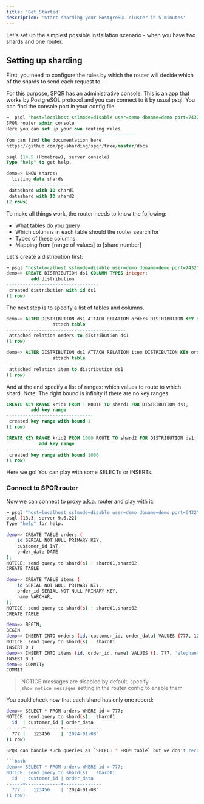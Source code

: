```yaml
---
title: 'Get Started'
description: 'Start sharding your PostgreSQL cluster in 5 minutes'
---
```



Let's set up the simplest possible installation scenario - when you have two shards and one router.

<AccordionGroup>
  <Accordion icon="docker" title="Pull the SPQR docker image">
    <DockerImage />
  </Accordion>
  <Accordion icon="rectangle-terminal" title="Build the SPQR locally">
    <BuildLocal />
  </Accordion>
</AccordionGroup>


## Setting up sharding

First, you need to configure the rules by which the router will decide which of the shards to send each request to.

For this purpose, SPQR has an administrative console. This is an app that works by PostgreSQL protocol and you can connect to it by usual psql. You can find the console port in your config file.

```sql
➜  psql "host=localhost sslmode=disable user=demo dbname=demo port=7432"
SPQR router admin console
Here you can set up your own routing rules
------------------------------------------------
You can find the documentation here
https://github.com/pg-sharding/spqr/tree/master/docs

psql (14.5 (Homebrew), server console)
Type "help" to get help.

demo=> SHOW shards;
  listing data shards  
-----------------------
 datashard with ID shard1
 datashard with ID shard2
(2 rows)
```

To make all things work, the router needs to know the following:

- What tables do you query
- Which columns in each table should the router search for
- Types of these columns
- Mapping from [range of values] to [shard number]

Let's create a distribution first:

```sql
➜ psql "host=localhost sslmode=disable user=demo dbname=demo port=7432"
demo=> CREATE DISTRIBUTION ds1 COLUMN TYPES integer;
         add distribution         
----------------------------------
 created distribution with id ds1
(1 row)
```

The next step is to specify a list of tables and columns.

```sql
demo=> ALTER DISTRIBUTION ds1 ATTACH RELATION orders DISTRIBUTION KEY id;
                 attach table               
--------------------------------------------
 attached relation orders to distribution ds1
(1 row)

demo=> ALTER DISTRIBUTION ds1 ATTACH RELATION item DISTRIBUTION KEY order_id;
                 attach table                 
---------------------------------------------
 attached relation item to distribution ds1
(1 row)
```

And at the end specify a list of ranges: which values to route to which shard. Note: The right bound is infinity if there are no key ranges.

```sql
CREATE KEY RANGE krid1 FROM 1 ROUTE TO shard1 FOR DISTRIBUTION ds1;
         add key range          
--------------------------------
 created key range with bound 1
(1 row)

CREATE KEY RANGE krid2 FROM 1000 ROUTE TO shard2 FOR DISTRIBUTION ds1;
            add key range          
-----------------------------------
 created key range with bound 1000
(1 row)
```

Here we go! You can play with some SELECTs or INSERTs.

### Connect to SPQR router

Now we can connect to proxy a.k.a. router and play with it:

```bash
➜ psql "host=localhost sslmode=disable user=demo dbname=demo port=6432"
psql (13.3, server 9.6.22)
Type "help" for help.

demo=> CREATE TABLE orders (
    id SERIAL NOT NULL PRIMARY KEY,
    customer_id INT,
    order_date DATE
);
NOTICE: send query to shard(s) : shard01,shard02
CREATE TABLE

demo=> CREATE TABLE items (
    id SERIAL NOT NULL PRIMARY KEY,
    order_id SERIAL NOT NULL PRIMARY KEY,
    name VARCHAR,
);
NOTICE: send query to shard(s) : shard01,shard02
CREATE TABLE

demo=> BEGIN;
BEGIN
demo=> INSERT INTO orders (id, customer_id, order_data) VALUES (777, 123456, '2024-01-08');
NOTICE: send query to shard(s) : shard01
INSERT 0 1
demo=> INSERT INTO items (id, order_id, name) VALUES (1, 777, 'elephant');
INSERT 0 1
demo=> COMMIT;
COMMIT
```

> NOTICE messages are disabled by default, specify `show_notice_messages` setting in the router config to enable them

You could check now that each shard has only one record:

```bash
demo=> SELECT * FROM orders WHERE id = 777;
NOTICE: send query to shard(s) : shard01
  id  | customer_id | order_data 
------+-------------+--------------
  777 |   123456    | '2024-01-08'
(1 row)

SPQR can handle such queries as `SELECT * FROM table` but we don't recommend using it. This feature is implemented in a non-transactional way.

```bash
demo=> SELECT * FROM orders WHERE id = 777;
NOTICE: send query to shard(s) : shard01
  id  | customer_id | order_data 
------+-------------+--------------
  777 |   123456    | '2024-01-08'
(1 row)